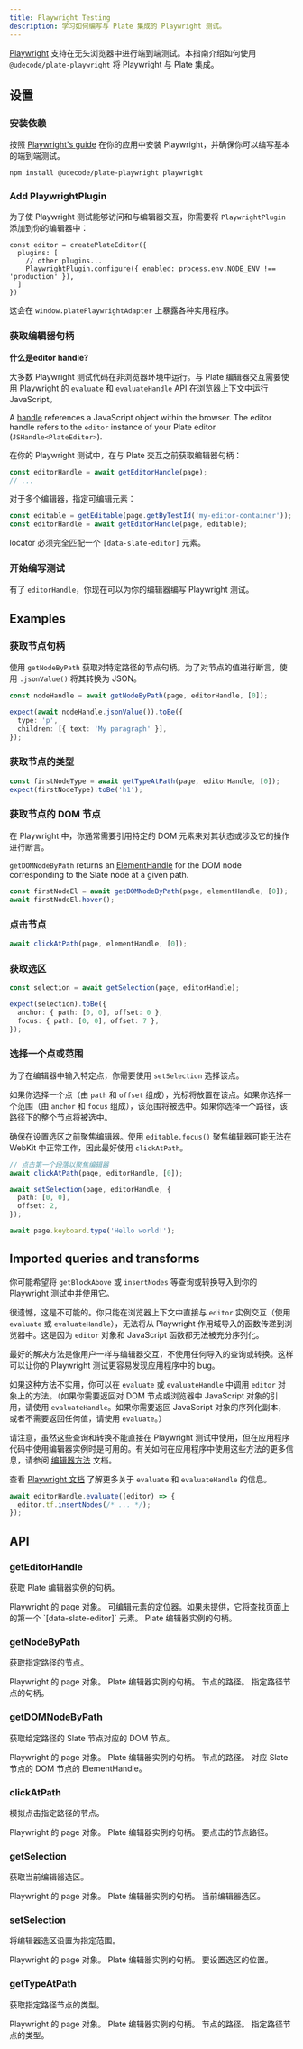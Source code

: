 ```yaml
---
title: Playwright Testing
description: 学习如何编写与 Plate 集成的 Playwright 测试。
---
```


[Playwright](https://playwright.dev/) 支持在无头浏览器中进行端到端测试。本指南介绍如何使用 `@udecode/plate-playwright` 将 Playwright 与 Plate 集成。

## 设置

<Steps>

### 安装依赖

按照 [Playwright's guide](https://playwright.dev/docs/intro) 在你的应用中安装 Playwright，并确保你可以编写基本的端到端测试。

```bash
npm install @udecode/plate-playwright playwright
```

### Add PlaywrightPlugin

为了使 Playwright 测试能够访问和与编辑器交互，你需要将 `PlaywrightPlugin` 添加到你的编辑器中：

```tsx
const editor = createPlateEditor({
  plugins: [
    // other plugins...
    PlaywrightPlugin.configure({ enabled: process.env.NODE_ENV !== 'production' }),
  ]
})
```

这会在 `window.platePlaywrightAdapter` 上暴露各种实用程序。

### 获取编辑器句柄

<Callout>

**什么是editor handle?**

大多数 Playwright 测试代码在非浏览器环境中运行。与 Plate 编辑器交互需要使用 Playwright 的 `evaluate` 和 `evaluateHandle` [API](https://playwright.dev/docs/evaluating) 在浏览器上下文中运行 JavaScript。

A [handle](https://playwright.dev/docs/handles) references a JavaScript object within the browser. The editor handle refers to the `editor` instance of your Plate editor (`JSHandle<PlateEditor>`).

</Callout>

在你的 Playwright 测试中，在与 Plate 交互之前获取编辑器句柄：

```ts
const editorHandle = await getEditorHandle(page);
// ...
```

对于多个编辑器，指定可编辑元素：

```ts
const editable = getEditable(page.getByTestId('my-editor-container'));
const editorHandle = await getEditorHandle(page, editable);
```

locator 必须完全匹配一个 `[data-slate-editor]` 元素。

### 开始编写测试

有了 `editorHandle`，你现在可以为你的编辑器编写 Playwright 测试。

</Steps>

## Examples

### 获取节点句柄

使用 `getNodeByPath` 获取对特定路径的节点句柄。为了对节点的值进行断言，使用 `.jsonValue()` 将其转换为 JSON。

```ts
const nodeHandle = await getNodeByPath(page, editorHandle, [0]);

expect(await nodeHandle.jsonValue()).toBe({
  type: 'p',
  children: [{ text: 'My paragraph' }],
});
```

### 获取节点的类型

```ts
const firstNodeType = await getTypeAtPath(page, editorHandle, [0]);
expect(firstNodeType).toBe('h1');
```

### 获取节点的 DOM 节点

在 Playwright 中，你通常需要引用特定的 DOM 元素来对其状态或涉及它的操作进行断言。

`getDOMNodeByPath` returns an [ElementHandle](https://playwright.dev/docs/api/class-elementhandle) for the DOM node corresponding to the Slate node at a given path.

```ts
const firstNodeEl = await getDOMNodeByPath(page, elementHandle, [0]);
await firstNodeEl.hover();
```

### 点击节点

```ts
await clickAtPath(page, elementHandle, [0]);
```

### 获取选区

```ts
const selection = await getSelection(page, editorHandle);

expect(selection).toBe({
  anchor: { path: [0, 0], offset: 0 },
  focus: { path: [0, 0], offset: 7 },
});
```

### 选择一个点或范围

为了在编辑器中输入特定点，你需要使用 `setSelection` 选择该点。

如果你选择一个点（由 `path` 和 `offset` 组成），光标将放置在该点。如果你选择一个范围（由 `anchor` 和 `focus` 组成），该范围将被选中。如果你选择一个路径，该路径下的整个节点将被选中。

确保在设置选区之前聚焦编辑器。使用 `editable.focus()` 聚焦编辑器可能无法在 WebKit 中正常工作，因此最好使用 `clickAtPath`。

```ts
// 点击第一个段落以聚焦编辑器
await clickAtPath(page, editorHandle, [0]);

await setSelection(page, editorHandle, {
  path: [0, 0],
  offset: 2,
});

await page.keyboard.type('Hello world!');
```

## Imported queries and transforms

你可能希望将 `getBlockAbove` 或 `insertNodes` 等查询或转换导入到你的 Playwright 测试中并使用它。

很遗憾，这是不可能的。你只能在浏览器上下文中直接与 `editor` 实例交互（使用 `evaluate` 或 `evaluateHandle`），无法将从 Playwright 作用域导入的函数传递到浏览器中。这是因为 `editor` 对象和 JavaScript 函数都无法被充分序列化。

最好的解决方法是像用户一样与编辑器交互，不使用任何导入的查询或转换。这样可以让你的 Playwright 测试更容易发现应用程序中的 bug。

如果这种方法不实用，你可以在 `evaluate` 或 `evaluateHandle` 中调用 `editor` 对象上的方法。（如果你需要返回对 DOM 节点或浏览器中 JavaScript 对象的引用，请使用 `evaluateHandle`。如果你需要返回 JavaScript 对象的序列化副本，或者不需要返回任何值，请使用 `evaluate`。）

请注意，虽然这些查询和转换不能直接在 Playwright 测试中使用，但在应用程序代码中使用编辑器实例时是可用的。有关如何在应用程序中使用这些方法的更多信息，请参阅 [编辑器方法](/docs/editor-methods) 文档。

查看 [Playwright 文档](https://playwright.dev/docs/evaluating) 了解更多关于 `evaluate` 和 `evaluateHandle` 的信息。

```ts
await editorHandle.evaluate((editor) => {
  editor.tf.insertNodes(/* ... */);
});
```

## API

### getEditorHandle

获取 Plate 编辑器实例的句柄。

<APIParameters>
<APIItem name="page" type="Page">
Playwright 的 page 对象。
</APIItem>
<APIItem name="editable" type="Locator" optional>
可编辑元素的定位器。如果未提供，它将查找页面上的第一个 `[data-slate-editor]` 元素。
</APIItem>
</APIParameters>

<APIReturns>
<APIItem type="EditorHandle">
Plate 编辑器实例的句柄。
</APIItem>
</APIReturns>

### getNodeByPath

获取指定路径的节点。

<APIParameters>
<APIItem name="page" type="Page">
Playwright 的 page 对象。
</APIItem>
<APIItem name="editorHandle" type="EditorHandle">
Plate 编辑器实例的句柄。
</APIItem>
<APIItem name="path" type="Path">
节点的路径。
</APIItem>
</APIParameters>

<APIReturns>
<APIItem type="JSHandle<TNode>">
指定路径节点的句柄。
</APIItem>
</APIReturns>

### getDOMNodeByPath

获取给定路径的 Slate 节点对应的 DOM 节点。

<APIParameters>
<APIItem name="page" type="Page">
Playwright 的 page 对象。
</APIItem>
<APIItem name="editorHandle" type="EditorHandle">
Plate 编辑器实例的句柄。
</APIItem>
<APIItem name="path" type="Path">
节点的路径。
</APIItem>
</APIParameters>

<APIReturns>
<APIItem type="ElementHandle">
对应 Slate 节点的 DOM 节点的 ElementHandle。
</APIItem>
</APIReturns>

### clickAtPath

模拟点击指定路径的节点。

<APIParameters>
<APIItem name="page" type="Page">
Playwright 的 page 对象。
</APIItem>
<APIItem name="editorHandle" type="EditorHandle">
Plate 编辑器实例的句柄。
</APIItem>
<APIItem name="path" type="Path">
要点击的节点路径。
</APIItem>
</APIParameters>

### getSelection

获取当前编辑器选区。

<APIParameters>
<APIItem name="page" type="Page">
Playwright 的 page 对象。
</APIItem>
<APIItem name="editorHandle" type="EditorHandle">
Plate 编辑器实例的句柄。
</APIItem>
</APIParameters>

<APIReturns>
<APIItem type="Selection">
当前编辑器选区。
</APIItem>
</APIReturns>

### setSelection

将编辑器选区设置为指定范围。

<APIParameters>
<APIItem name="page" type="Page">
Playwright 的 page 对象。
</APIItem>
<APIItem name="editorHandle" type="EditorHandle">
Plate 编辑器实例的句柄。
</APIItem>
<APIItem name="at" type="Location">
要设置选区的位置。
</APIItem>
</APIParameters>

### getTypeAtPath

获取指定路径节点的类型。

<APIParameters>
<APIItem name="page" type="Page">
Playwright 的 page 对象。
</APIItem>
<APIItem name="editorHandle" type="EditorHandle">
Plate 编辑器实例的句柄。
</APIItem>
<APIItem name="path" type="Path">
节点的路径。
</APIItem>
</APIParameters>

<APIReturns>
<APIItem type="string">
指定路径节点的类型。
</APIItem>
</APIReturns>
